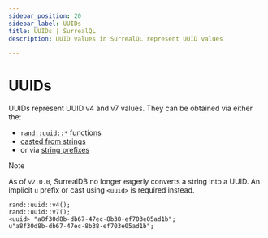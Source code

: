 ```yaml
---
sidebar_position: 20
sidebar_label: UUIDs
title: UUIDs | SurrealQL
description: UUID values in SurrealQL represent UUID values

---
```


# UUIDs

UUIDs represent UUID v4 and v7 values. They can be obtained via either the:
- [`rand::uuid::*` functions](/docs/surrealql/functions/database/rand#randuuidv4)
- [casted from strings](/docs/surrealql/datamodel/casting#uuid)
- or via [string prefixes](/docs/surrealql/datamodel/strings#uuid)


> [!NOTE]
> As of `v2.0.0`, SurrealDB no longer eagerly converts a string into a UUID. An implicit `u` prefix or cast using `<uuid>` is required instead.

```surql
rand::uuid::v4();
rand::uuid::v7();
<uuid> "a8f30d8b-db67-47ec-8b38-ef703e05ad1b";
u"a8f30d8b-db67-47ec-8b38-ef703e05ad1b";
```

